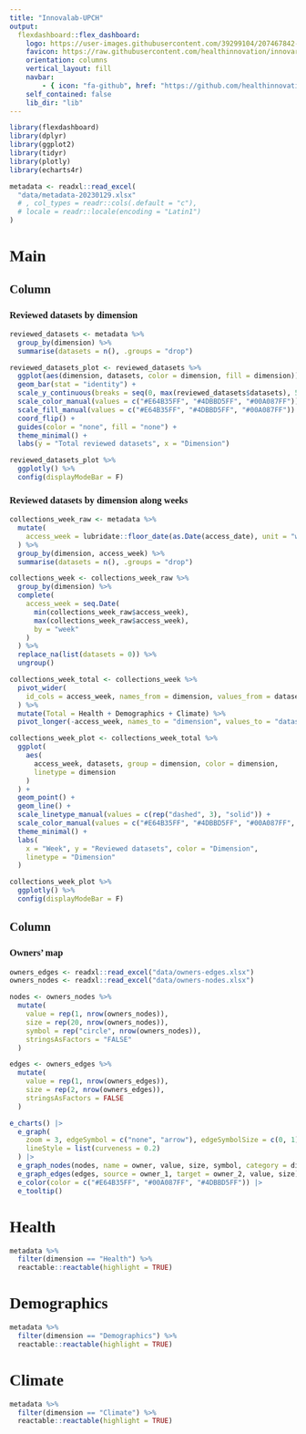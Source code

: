```yaml
---
title: "Innovalab-UPCH"
output: 
  flexdashboard::flex_dashboard:
    logo: https://user-images.githubusercontent.com/39299104/207467842-d92416da-c312-4a9c-9cbf-a23a93da6465.png
    favicon: https://raw.githubusercontent.com/healthinnovation/innovar/gh-pages/favicon.ico
    orientation: columns
    vertical_layout: fill
    navbar:
        - { icon: "fa-github", href: "https://github.com/healthinnovation", align: right}
    self_contained: false
    lib_dir: "lib"
---
```



<style>
@import url('https://fonts.googleapis.com/css2?family=Roboto+Slab&display=swap');
body{
    font-family: 'Roboto Slab', serif;
}

.navbar{
    padding-left: 28px;
}

.navbar-logo {
    margin-top: 2px;
    width: 36.5px;
    position: fixed;
    left: 2px;
    margin-bottom: 2px;
}

.navbar-inverse {
    background-color: #070807;
    border-color: #070807;
}
.navbar-inverse .navbar-brand {
    color: #ffffff;
}
.navbar-inverse .navbar-nav>.active>a, .navbar-inverse .navbar-nav>.active>a:hover, .navbar-inverse .navbar-nav>.active>a:focus {
    color: #ffffff;
    background-color: #ffffff2e;
}
.navbar-inverse .navbar-nav>li>a {
    color: #ffffff;
}
.navbar-inverse .navbar-brand:hover, .navbar-inverse .navbar-brand:focus {
    color: #ffffff;
    background-color: #ffffff00;
}
</style>


```r
library(flexdashboard)
library(dplyr)
library(ggplot2)
library(tidyr)
library(plotly)
library(echarts4r)
```

```r
metadata <- readxl::read_excel(
  "data/metadata-20230129.xlsx"
  # , col_types = readr::cols(.default = "c"),
  # locale = readr::locale(encoding = "Latin1")
)
```

Main {data-icon="fa fa-bar-chart"}
=====================================================================


Column {data-width=650}
-----------------------------------------------------------------------

### Reviewed datasets by dimension

```r
reviewed_datasets <- metadata %>% 
  group_by(dimension) %>% 
  summarise(datasets = n(), .groups = "drop")
```

```r
reviewed_datasets_plot <- reviewed_datasets %>% 
  ggplot(aes(dimension, datasets, color = dimension, fill = dimension)) + 
  geom_bar(stat = "identity") + 
  scale_y_continuous(breaks = seq(0, max(reviewed_datasets$datasets), 5)) +
  scale_color_manual(values = c("#E64B35FF", "#4DBBD5FF", "#00A087FF")) +
  scale_fill_manual(values = c("#E64B35FF", "#4DBBD5FF", "#00A087FF")) +
  coord_flip() +
  guides(color = "none", fill = "none") +
  theme_minimal() + 
  labs(y = "Total reviewed datasets", x = "Dimension")
```

```r
reviewed_datasets_plot %>% 
  ggplotly() %>% 
  config(displayModeBar = F)
```

### Reviewed datasets by dimension along weeks

```r
collections_week_raw <- metadata %>% 
  mutate(
    access_week = lubridate::floor_date(as.Date(access_date), unit = "week")
  ) %>% 
  group_by(dimension, access_week) %>% 
  summarise(datasets = n(), .groups = "drop")
```

```r
collections_week <- collections_week_raw %>% 
  group_by(dimension) %>% 
  complete(
    access_week = seq.Date(
      min(collections_week_raw$access_week), 
      max(collections_week_raw$access_week), 
      by = "week"
    )
  ) %>% 
  replace_na(list(datasets = 0)) %>% 
  ungroup()
```

```r
collections_week_total <- collections_week %>% 
  pivot_wider(
    id_cols = access_week, names_from = dimension, values_from = datasets
  ) %>% 
  mutate(Total = Health + Demographics + Climate) %>% 
  pivot_longer(-access_week, names_to = "dimension", values_to = "datasets")
```

```r
collections_week_plot <- collections_week_total %>% 
  ggplot(
    aes(
      access_week, datasets, group = dimension, color = dimension, 
      linetype = dimension
    )
  ) +
  geom_point() +
  geom_line() +
  scale_linetype_manual(values = c(rep("dashed", 3), "solid")) +
  scale_color_manual(values = c("#E64B35FF", "#4DBBD5FF", "#00A087FF", "#000000")) +
  theme_minimal() +
  labs(
    x = "Week", y = "Reviewed datasets", color = "Dimension", 
    linetype = "Dimension"
  )
```

```r
collections_week_plot %>%
  ggplotly() %>%
  config(displayModeBar = F)
```

Column {data-width=450}
-----------------------------------------------------------------------

### Owners' map

```r
owners_edges <- readxl::read_excel("data/owners-edges.xlsx")
owners_nodes <- readxl::read_excel("data/owners-nodes.xlsx")
```

```r
nodes <- owners_nodes %>% 
  mutate(
    value = rep(1, nrow(owners_nodes)),
    size = rep(20, nrow(owners_nodes)),
    symbol = rep("circle", nrow(owners_nodes)),
    stringsAsFactors = "FALSE"
  )

edges <- owners_edges %>% 
  mutate(
    value = rep(1, nrow(owners_edges)),
    size = rep(2, nrow(owners_edges)),
    stringsAsFactors = FALSE
  )
```


```r
e_charts() |>
  e_graph(
    zoom = 3, edgeSymbol = c("none", "arrow"), edgeSymbolSize = c(0, 1), 
    lineStyle = list(curveness = 0.2)
  ) |>
  e_graph_nodes(nodes, name = owner, value, size, symbol, category = dimension) |>
  e_graph_edges(edges, source = owner_1, target = owner_2, value, size) |>
  e_color(color = c("#E64B35FF", "#00A087FF", "#4DBBD5FF")) |>
  e_tooltip()
```


Health {data-icon="fa fa-database"}
===============================================================

```r
metadata %>% 
  filter(dimension == "Health") %>% 
  reactable::reactable(highlight = TRUE)
```

Demographics {data-icon="fa fa-database"}
===============================================================

```r
metadata %>% 
  filter(dimension == "Demographics") %>% 
  reactable::reactable(highlight = TRUE)
```


Climate {data-icon="fa fa-database"}
===============================================================

```r
metadata %>% 
  filter(dimension == "Climate") %>% 
  reactable::reactable(highlight = TRUE)
```
